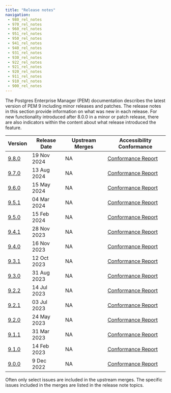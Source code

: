 ```yaml
---
title: "Release notes"
navigation:
 - 980_rel_notes
 - 970_rel_notes
 - 960_rel_notes
 - 951_rel_notes
 - 950_rel_notes
 - 941_rel_notes
 - 940_rel_notes
 - 931_rel_notes
 - 930_rel_notes
 - 922_rel_notes
 - 921_rel_notes
 - 920_rel_notes
 - 911_rel_notes
 - 910_rel_notes
 - 900_rel_notes
---
```


The Postgres Enterprise Manager (PEM) documentation describes the latest version of PEM 9 including minor releases and patches. The release notes in this section provide information on what was new in each release. For new functionality introduced after 8.0.0 in a minor or patch release, there are also indicators within the content about what release introduced the feature.

| Version                | Release Date | Upstream Merges | Accessibility Conformance                                        |
|------------------------|--------------|-----------------|------------------------------------------------------------------|
| [9.8.0](980_rel_notes) | 19 Nov 2024  | NA              | [Conformance Report](https://www.enterprisedb.com/accessibility) |
| [9.7.0](970_rel_notes) | 13 Aug 2024  | NA              | [Conformance Report](https://www.enterprisedb.com/accessibility) |
| [9.6.0](960_rel_notes) | 15 May 2024  | NA              | [Conformance Report](https://www.enterprisedb.com/accessibility) |
| [9.5.1](951_rel_notes) | 04 Mar 2024  | NA              | [Conformance Report](https://www.enterprisedb.com/accessibility) |
| [9.5.0](950_rel_notes) | 15 Feb 2024  | NA              | [Conformance Report](https://www.enterprisedb.com/accessibility) |
| [9.4.1](941_rel_notes) | 28 Nov 2023  | NA              | [Conformance Report](https://www.enterprisedb.com/accessibility) |
| [9.4.0](940_rel_notes) | 16 Nov 2023  | NA              | [Conformance Report](https://www.enterprisedb.com/accessibility) |
| [9.3.1](931_rel_notes) | 12 Oct 2023  | NA              | [Conformance Report](https://www.enterprisedb.com/accessibility) |
| [9.3.0](930_rel_notes) | 31 Aug 2023  | NA              | [Conformance Report](https://www.enterprisedb.com/accessibility) |
| [9.2.2](922_rel_notes) | 14 Jul 2023  | NA              | [Conformance Report](https://www.enterprisedb.com/accessibility) |
| [9.2.1](921_rel_notes) | 03 Jul 2023  | NA              | [Conformance Report](https://www.enterprisedb.com/accessibility) |
| [9.2.0](920_rel_notes) | 24 May 2023  | NA              | [Conformance Report](https://www.enterprisedb.com/accessibility) |
| [9.1.1](911_rel_notes) | 31 Mar 2023  | NA              | [Conformance Report](https://www.enterprisedb.com/accessibility) |
| [9.1.0](910_rel_notes) | 14 Feb 2023  | NA              | [Conformance Report](https://www.enterprisedb.com/accessibility) |
| [9.0.0](900_rel_notes) | 9 Dec 2022   | NA              | [Conformance Report](https://www.enterprisedb.com/accessibility) |

Often only select issues are included in the upstream merges. The specific issues included in the merges are listed in the release note topics.


